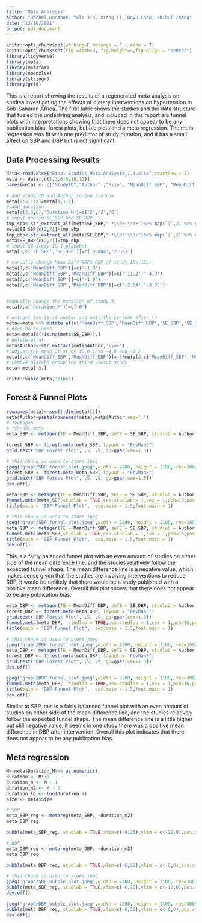 ```yaml
---
title: "Meta Analysis"
author: "Rachel Donahue, Yuli Jin, Xiang Li, Boyu Chen, Zhihui Zhang"
date: "12/10/2021"
output: pdf_document
---
```


```r
knitr::opts_chunk$set(warning=F,message = F , echo = T)
knitr::opts_chunk$set(fig.width=8, fig.height=4,fig.align = "center")
library(tidyverse)
library(meta)
library(metafor)
library(openxlsx)
library(stringr)
library(grid)
```

This is a report showing the results of a regenerated meta analysis on studies investigating the effects of dietary interventions on hypertension in Sub-Saharan Africa. The first table shows the studies and the data structure that fueled the underlying analysis, and included in this report are funnel plots with interpretations showing that there does not appear to be any publication bias, forest plots, bubble plots and a meta regression. The meta regression was fit with one predictor of study duration, and it has a small affect on SBP and DBP but is not significant.

## Data Processing Results

```r
data<-read.xlsx("Final Studies_Meta Analysis_1.3.xlsx",startRow = 2)
meta <- data[,c(1,3,6:8,10:12)]
names(meta) <- c("StudyID","Author" ,"Size", "MeanDiff_SBP", "MeanDiff_DBP", "SE_SBP", "SE_DBP", "Duration_M")

# add study ID and Author to 2nd 3rd row
meta[2:3,1:2]=meta[1,1:2]
# add duration
meta[c(2,3,6),'Duration_M']=c('2','2','6')
# input nan in SE_SBP and SE_DBP
tmp_sbp<-str_extract_all(meta$SE_SBP,"-*\\d+.\\d+")%>% map(`[`,2) %>% unlist() %>%  na.omit() 
meta$SE_SBP[c(2,7)]=tmp_sbp
tmp_dbp<-str_extract_all(meta$SE_DBP,"-*\\d+.\\d+")%>% map(`[`,2) %>% unlist() %>%  na.omit() 
meta$SE_DBP[c(2,7)]=tmp_dbp
# input SE study ID 1(placebo)
meta[3,c('SE_SBP','SE_DBP')]=c('3.004','2.593')

# manually change Mean_Diff_SBP& DBP of study IDs 1&5:
meta[1,c('MeanDiff_DBP')]=c('-1.8')
meta[2,c('MeanDiff_SBP','MeanDiff_DBP')]=c('-11.2','-4.9')
meta[3,c('MeanDiff_SBP')]=c('-1.0')
meta[7,c('MeanDiff_SBP','MeanDiff_DBP')]=c('-2.54','-3.95')


#manually change the Duration of study 5:
meta[7,c('Duration_M')]=c('6')

# extract the first number and omit the content after \n
meta<-meta %>% mutate_at(c('MeanDiff_SBP','MeanDiff_DBP','SE_SBP','SE_DBP'),~str_extract(.,"-*\\d+.\\d+") %>% as.numeric(.))
# drop na columns
meta<-meta[c(!is.na(meta$SE_DBP)),]
# delete et al
meta$Author<-str_extract(meta$Author,'\\w+')
# adjust the mean of study ID 6 into -4.8 and -3.2
meta[8,c('MeanDiff_SBP','MeanDiff_DBP')]=-1*meta[8,c('MeanDiff_SBP','MeanDiff_DBP')]
# remove placebo group the third Siervo study
meta<-meta[-3,]

```
```r
knitr::kable(meta,'pipe')

```



## Forest & Funnel Plots

```r
rownames(meta)<-seq(1:dim(meta)[1])
meta$Author=paste(rownames(meta),meta$Author,sep='.')
# ?metagen
# ?funnel.meta
meta_SBP <- metagen(TE = MeanDiff_SBP, seTE = SE_SBP, studlab = Author,data = meta, sm = "MD", comb.fixed = F, comb.random = T, method.tau = "SJ", title = "SBP", prediction = TRUE)

```


```r
forest_SBP <- forest.meta(meta_SBP, layout = "RevMan5")
grid.text("SBP Forest Plot", .5, .9, gp=gpar(cex=1.5))
```

```r
# this chunk is used to store jpeg
jpeg('graph/SBP_forest_plot.jpeg',width = 2200, height = 1100, res=300)
forest_SBP <- forest.meta(meta_SBP, layout = "RevMan5")
grid.text("SBP Forest Plot", .5, .9, gp=gpar(cex=1.5))
dev.off()
```




```r
meta_SBP <- metagen(TE = MeanDiff_SBP, seTE = SE_SBP, studlab = Author,data = meta, sm = "MD", comb.fixed = F, comb.random = T, method.tau = "SJ", title = "SBP", prediction = TRUE)
funnel.meta(meta_SBP,studlab = TRUE,cex.studlab = 1,cex = 1,pch=16,pos.studlab=c(4,1,2,1,1,1,1,1),xlim=c(-15,15))
title(main = "SBP Funnel Plot",  cex.main = 1.5,font.main = 1)

```

```r
# this chunk is used to store jpeg
jpeg('graph/SBP_funnel_plot.jpeg',width = 2200, height = 1100, res=300)
meta_SBP <- metagen(TE = MeanDiff_SBP, seTE = SE_SBP, studlab = Author,data = meta, sm = "MD", comb.fixed = F, comb.random = T, method.tau = "SJ", title = "SBP", prediction = TRUE)
funnel.meta(meta_SBP,studlab = TRUE,cex.studlab = 1,cex = 1,pch=16,pos.studlab=c(4,1,2,1,1,1,1,1),xlim=c(-15,15))
title(main = "SBP Funnel Plot",  cex.main = 1.5,font.main = 1)
dev.off()
```


This is a fairly balanced funnel plot with an even amount of studies on either side of the mean difference line, and the studies relatively follow the expected funnel shape. The mean difference line is a negative value, which makes sense given that the studies are involving interventions to reduce SBP, it would be unlikely that there would be a study published with a positive mean difference. Overall this plot shows that there does not appear to be any publication bias.


```r

meta_DBP <- metagen(TE = MeanDiff_DBP, seTE = SE_DBP, studlab = Author, data = meta, sm = "MD", comb.fixed = F, comb.random = T, method.tau = "SJ", title = "DBP", prediction = TRUE)
forest_DBP <- forest.meta(meta_DBP, layout = "RevMan5")
grid.text("DBP Forest Plot", .5, .9, gp=gpar(cex=1.5))
funnel.meta(meta_DBP,  studlab = TRUE,cex.studlab = 1,cex = 1,pch=16,pos.studlab=c(4,1,2,2,1,1,1,1),xlim=c(-6,6))
title(main = "DBP Funnel Plot",  cex.main = 1.5,font.main = 1)
```

```r
# this chunk is used to store jpeg
jpeg('graph/DBP_forest_plot.jpeg',width = 2200, height = 1100, res=300)
meta_DBP <- metagen(TE = MeanDiff_DBP, seTE = SE_DBP, studlab = Author, data = meta, sm = "MD", comb.fixed = F, comb.random = T, method.tau = "SJ", title = "DBP", prediction = TRUE)
forest_DBP <- forest.meta(meta_DBP, layout = "RevMan5")
grid.text("DBP Forest Plot", .5, .9, gp=gpar(cex=1.5))
dev.off()

jpeg('graph/DBP_funnel_plot.jpeg',width = 2200, height = 1100, res=300)
funnel.meta(meta_DBP,  studlab = TRUE,cex.studlab = 1,cex = 1,pch=16,pos.studlab=c(4,1,2,2,1,1,1,1),xlim=c(-6,6))
title(main = "DBP Funnel Plot",  cex.main = 1.5,font.main = 1)
dev.off()

```



Similar to SBP, this is a fairly balanced funnel plot with an even amount of studies on either side of the mean difference line, and the studies relatively follow the expected funnel shape. The mean difference line is a little higher but still negative value, it seems in one study there was a positive mean difference in DBP after intervention. Overall this plot indicates that there does not appear to be any publication bias.

## Meta regression

```r

M<-meta$Duration_M%>% as.numeric()
duration <- M*30
duration_m <- M - 1
duration_m2 <- M - 2
duration_lg <- log(duration_m)
size <- meta$Size

# SBP
meta_SBP_reg <- metareg(meta_SBP, ~duration_m2)
meta_SBP_reg

bubble(meta_SBP_reg, studlab = TRUE,xlim=c(-6,25),ylim = c(-12,0),pos.studlab=c(2,2,2,2,1,2,2))

# DBP
meta_DBP_reg <- metareg(meta_DBP, ~duration_m2)
meta_DBP_reg

bubble(meta_DBP_reg, studlab = TRUE,xlim=c(-6,25),ylim = c(-6,0),pos.studlab=c(1,2,2,4,2,2,2))
```


```r
# this chunk is used to store jpeg
jpeg('graph/SBP_bubble_plot.jpeg',width = 2200, height = 1100, res=300)
bubble(meta_SBP_reg, studlab = TRUE,xlim=c(-6,25),ylim = c(-12,0),pos.studlab=c(2,2,2,2,1,2,2))
dev.off()

jpeg('graph/DBP_bubble_plot.jpeg',width = 2200, height = 1100, res=300)
bubble(meta_DBP_reg, studlab = TRUE,xlim=c(-6,25),ylim = c(-6,0),pos.studlab=c(1,2,2,4,2,2,2))
dev.off()
```


